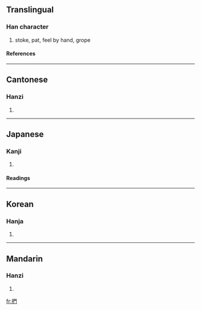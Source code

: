 {{see|扪}}

==Translingual==
===Han character===
{{Han char|rn=64|rad=手|as=08|sn=11|four=5702<sub>0</sub>|canj=手日弓 (QAN)}}
# stoke, pat, feel by hand, grope
====References====
{{Han ref|kx=0435.050|dkj=12197|dj=0784.220|hdz=31908.030|uh=636B|ud=25451|bh=B1BF|bd=45503}}
----
==Cantonese==
===Hanzi===
{{yue-hanzi|jyut=|y=mun4}}
# {{defn|Cantonese}}
----
==Japanese==
===Kanji===
{{ja-kanji|grade=|rs=手08}}
# {{defn|Japanese}} 
====Readings====
{{ja-readings|on=[[もん]] (mon)|kun=[[なでる]] (naderu), [[とる]] (toru), [[ひねる]] (hineru)}}
----
==Korean==
===Hanja===
{{ko-hanja|hangeul=문|eumhun=|rv=mun|mr=mun|y=mun}}
# {{defn|Korean}}
----
==Mandarin==
===Hanzi===
{{cmn-hanzi|sim=扪|pin=[[mén]] ([[men2]])|wg=men<sup>2</sup>}}
# {{defn|Mandarin}}

[[fr:捫]]